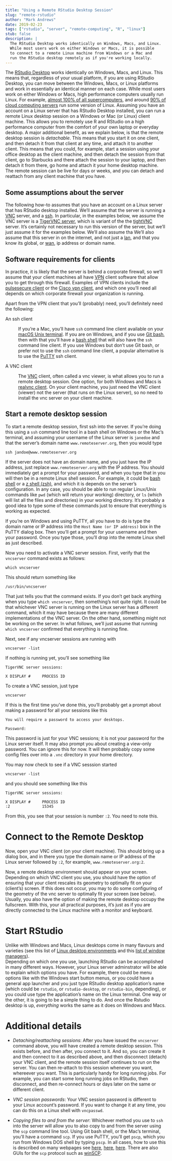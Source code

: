 ```yaml
---
title: "Using a Remote RStudio Desktop Session"
slug: "remote-rstudio"
author: "Mark Andrews"
date: 2019-02-23
tags: ["rstudio", "server", "remote-computing", "R", "linux"]
stub: false
description: |
  The RStudio Desktop works identically on Windows, Macs, and Linux. 
  While most users work on either Windows or Macs, it is possible
  to connect to a remote Linux machine from Windows or a Mac and 
  run the RStudio desktop remotely as if you're working locally.
---
```



The [RStudio Desktop](https://www.rstudio.com/products/rstudio/#Desktop) 
works identically on Windows, Macs, and Linux. 
This means that, regardless of your usual platform, 
if you are using RStudio Desktop, you can move between the Windows, Macs, 
or Linux platforms and work in essentially an identical manner on each 
case. While most users work on either Windows or Macs, high performance computers
usually run Linux. For example, [almost 100% of all supercomputers](https://www.top500.org/statistics/list/),
and around [90% of cloud computing servers](https://thecloudmarket.com/stats) run some 
version of Linux. Assuming you have an account on a Linux server that has RStudio Desktop 
installed, you can run a remote Linux desktop session on a Windows or Mac (or Linux) client machine.
This allows you to remotely use R and RStudio on a high performance computer 
from the comfort of your own laptop or everyday desktop. 
A major additional benefit, as we explain below, 
is that the remote desktop session is *detachable*. 
This means that you start it on one client, and then detach it from that client at any time,
and attach it to another client. This means that you could, for example,
start a session using your office desktop as the client machine,
and then detach the session from that client, go to Starbucks 
and there attach the session to your laptop, and then detach it from there,
go home and attach it your home desktop machine. The remote session can be live for days or weeks,
and you can detach and reattach from any client machine that you have.


## Some assumptions about the server

The following how-to assumes that you have an account on a Linux server that has RStudio desktop installed.
We'll assume that the server is running a [VNC](https://en.wikipedia.org/wiki/Virtual_Network_Computing) server,
and a [ssh](https://en.wikipedia.org/wiki/Secure_Shell).
In particular, in the examples below, we assume the VNC server is a [TigerVNC server](https://tigervnc.org/), 
which is variant of the the [tightVNC](https://www.tightvnc.com/) server. It's certainly not necessary to run this 
version of the server, but we'll just assume it for the examples below. 
We'll also assume tha 
We'll also assume that this server in on the internet, and not just a  [lan](https://en.wikipedia.org/wiki/Wide-area_network), 
and that you know its global, or [wan](https://en.wikipedia.org/wiki/Wide-area_network), ip address or domain name. 


## Software requirements for clients

In practice, it is likely that the server is behind a corporate firewall, so we'll assume that your client machines
all have [VPN](https://en.wikipedia.org/wiki/Virtual_private_network) client software that allow you to get through this firewall.
Examples of VPN clients include the [pulsesecure client](https://www.pulsesecure.net/trynow/client-download/) or the [Cisco vpn client](https://en.wikipedia.org/wiki/Cisco_Systems_VPN_Client), and which one you'll need all depends on 
which corporate firewall your organization is running. 

Apart from the VPN client that you'll (probably) need, you'll definitely need the following:

An ssh client

:   If you're a Mac, you'll have `ssh` command line client 
    available on your [macOS Unix terminal](https://support.apple.com/en-ca/guide/terminal/welcome/mac). 
    If you are on Windows, and if you use [Git bash](https://gitforwindows.org/),
    then with that you'll have a [bash shell](https://en.wikipedia.org/wiki/Bash_(Unix_shell))
    that will also have the `ssh` command line client. 
    If you use Windows but don't use Git bash, or prefer not to use the `ssh` command line client, 
    a popular alternative is to use the [PuTTY](https://support.apple.com/en-ca/guide/terminal/welcome/mac)
    ssh client. 


A VNC client

:   The [VNC](https://en.wikipedia.org/wiki/Virtual_private_network) client, often called a vnc viewer, 
    is what allows you to 
    run a remote desktop session. One option, for both Windows and Macs is 
    [realvnc client](https://www.realvnc.com/en/connect/download/viewer/macos/).
    On your client machine, you just need the VNC client (viewer) not the server (that runs on the Linux server),
    so no need to install the vnc server on your client machine.
    
    
## Start a remote desktop session

To start a remote desktop session, first ssh into the server. 
If you're doing this using a `ssh` command line tool in a bash shell on Windows 
or the Mac's terminal, and assuming your username of the Linux server is `janedoe` and
that the server's domain name `www.remoteserver.org`, then you would type
```
ssh jandoe@www.remoteserver.org
```
If the server does not have an domain name, and you just have the IP address,
just replace `www.remoteserver.org` with the IP address.
You should immediately get a prompt for your password, 
and when you type that in you will then be in a remote Linux shell session. 
For example, it could be [bash shell](https://en.wikipedia.org/wiki/Bash_(Unix_shell))
or a [z shell (zsh)](https://en.wikipedia.org/wiki/Z_shell), and which it is 
depends on the server's configuration. In any case, you should be able
to run regular Linux/Unix commands like `pwd` (which will return your working) directory,
or `ls` (which will list all the files and directories) in your 
working directory. It's probably a good idea to type some of these
commands just to ensure that everything is working as expected.

If you're on Windows and using PuTTY, all you have to do is type the 
domain name or IP address into the `Host Name (or IP address)` box
in the PuTTY dialog box. Then you'll get a prompt for your username and then
your password. Once you type those, you'll drop into the remote Linux shell
as just described.

Now you need to activate a VNC server session. First, verify
that the `vncserver` command exists as follows:
```
which vncserver
```
This should return something like
```
/usr/bin/vncserver
```
That just tells you that the command exists. If you don't get back anything when
you type `which vncserver`, then something's not quite right. 
It could be that whichever VNC server is running on the Linux server 
has a different command, which it may have because there 
are many different implementations of the VNC server. On the other hand,
something might not be working on the server. In what follows, 
we'll just assume that running `which vncserver` confirmed
that everything is running fine.

Next, see if any vncserver sessions are running with
```
vncserver -list
```
If nothing is running yet, you'll see something like
```
TigerVNC server sessions:

X DISPLAY #     PROCESS ID
```
To create a VNC session, just type 
```
vncserver
```
If this is the first time you've done this, you'll
probably get a prompt about making a password for
all your sessions like this
```
You will require a password to access your desktops.

Password:
```
This password is just for your VNC sessions; it is not your password for the Linux server itself.
It may also prompt you about creating a view-only password. You can ignore this for now.
It will then probably copy some config files over into a `.vnc` directory in your home directory. 



You may now check to see if a VNC sesssion started
```
vncserver -list
```
and you should see something like this
```
TigerVNC server sessions:

X DISPLAY #     PROCESS ID
:2              15345
```
From this, you see that your session is number `:2`. You need to note this. 

# Connect to the Remote Desktop

Now, open your VNC client (on your client machine). This should bring up a dialog box, and in there you type
the domain name or IP address of the Linux server followed by `:2`, for example, `www.remoteserver.org:2`.

Now, a remote desktop environment should appear on your screen. 
Depending on which VNC client you use, you should have the option of ensuring that your client rescales 
its geometry to optimally fit on your (client's) screen. If this does not occur, you 
may to do some configuring of the geometry of the vnc server to optimally fit your screen (see below).
Usually, you also have the option of making the remote desktop occupy the fullscreen. 
With this, your all practical purposes, it's just as if you are directly connected to the Linux machine with a monitor 
and keyboard. 

# Start RStudio

Unlike with Windows and Macs, Linux desktops come in many flavours and varieties 
(see this list of [Linux desktop environments](https://en.wikipedia.org/wiki/Desktop_environment) 
and this [list of window managers](https://en.wikipedia.org/wiki/Comparison_of_X_Window_System_desktop_environments)).  
Depending on which one you use, launching RStudio can be accomplished in many different ways. 
However, your Linux server adminstrator will be able to explain which options you have. For example,
there could be menu options like with the Windows start button menus, or you could have a general app launcher and you just type RStudio desktop application's name (which could be `rstudio`, or `rstudio-desktop`, or `rstudio-bin`, depending),
or you could use type the application's name on the Linux terminal. 
One way or the other, it is going to be a simple thing to do. And once the Rstudio desktop is up, *everything* 
works the same as it does on Windows and Macs. 

# Additional details

* *Detaching/reattaching sessions*: After you have issued the `vncserver` command above, you will have created a remote desktop session. This exists before, and then after, you connect to it. And so, you can create it and then connect to it as described above, and then disconnect (detach) your VNC client, and the remote session itself continues to run on the server. You can then re-attach to this session whenever you want, whereever you want. This is particularly handy for long running jobs. 
For example, you can start some long running jobs on RStudio, then disconnect, and then re-connect hours or days later
on the same or different client.

* *VNC session passwords*: Your VNC session password is different to your Linux account's password. If you want to change it
at any time, you can do this on a Linux shell with `vncpasswd`. 

* *Copying files to and from the server*: Whichever method you use to `ssh` into the server will allow you to also copy to and from the server using the `scp` command line tool. 
Using Git bash shell, or the Mac's terminal, you'll have a command `scp`. 
If you use PuTTY, you'll get `pscp`, which you run from Windows DOS shell by typing `pscp`. In all cases, how to use this 
is described on many webpages see [here](https://linuxize.com/post/how-to-use-scp-command-to-securely-transfer-files/), 
[here](https://kb.iu.edu/d/agye), [here](http://www.hypexr.org/linux_scp_help.php). 
There are also GUIs for the `scp` protocol such as [winSCP](https://winscp.net/eng/index.php).



